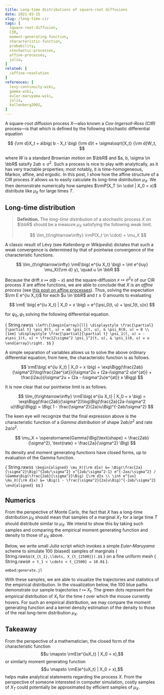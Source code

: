 ```yaml
---
title: Long-time distributions of square-root diffusions
date: 2021-03-15
slug: /long-time-cir
tags: [
  square-root-diffusion, 
  CIR, 
  moment-generating-function, 
  characteristic-function, 
  probability,
  stochastic-processes,
  affine-processes,
  julia,
]
related: [
  /affine-resolution
]
references: [
  levy-continuity-wiki,
  gamma-wiki,
  euler-maruyama-wiki,
  julia,
  kallenberg2002,
]
---
```



A square-root diffusion process $X$&mdash;also known a *Cox-Ingersoll-Ross (CIR)* process&mdash;is that which is defined by the following stochastic differential equation

$$ {\rm d}X_t = a\big( b - X_t \big) {\rm d}t + \sigma\sqrt{X_t} {\rm d}W_t, $$

where $W$ is a standard Brownian motion on $\bbR$ and $a, b, \sigma \in \bbR$ satsify $2ab \geq \sigma^2$.
Such a process is nice to play with analytically, as it has very tractable properties; most notably, it is time-homogeneous, Markov, affine, and ergodic.
In this post, I show how the affine structure of a CIR process $X$ allows us to easily calculate its long-time distribution $\mu_X$.
We then demonstrate numerically how samples $\rmP(X_T \in \cdot | X_0 = x)$ distribute like $\mu_X$ for large times $T$.

## Long-time distribution

> **Definition.** The *long-time distribution* of a stochastic process $X$ on $\bbR$ should be a measure $\mu_X$ satisfying the following weak limit.
>
> $$ \lim_{t\rightarrow\infty} \rmP(X_t \in \cdot) = \mu_X $$

A classic result of L&eacute;vy (see <Cite bibKey="kallenberg2002">Kallenberg</Cite> or <Cite bibKey="levy-continuity-wiki">Wikipedia</Cite>) dictates that such a weak convergence is determined by that of pointwise convergence of the characteristic functions.

$$ \lim_{t\rightarrow\infty} \rmE\big( e^{iu X_t} \big) = \int e^{iuy} \mu_X({\rm d} y), \quad u \in \bbR $$

Because the drift $x \mapsto a(b - x)$ and the square-diffusion $x \mapsto \sigma^2 x$ of our CIR process $X$ are affine functions, we are able to conclude that $X$ is an *affine process* (see [this post on affine processes](/affine-resolution)).
Thus, solving the expectation $\rm E e^{iu X_t}$ for each $u \in \bbR$ and $t \geq 0$ amounts to evaluating

$$ \rmE \big( e^{iu X_t} | X_0 = x \big) = e^{\psi_0(t, u) + \psi_1(t, u)x} $$

for $\psi_0, \psi_1$ solving the following differential equation.

<span>{ 
  String.raw`$$
    \left\{\begin{array}{ll}
      \displaystyle \frac{\partial}{\partial t} \psi_0(t, u) = ab \psi_1(t, u), & \psi_0(0, u) = 0 \\[1em]
      \displaystyle \frac{\partial}{\partial t} \psi_1(t, u) = -a\psi_1(t, u) + \frac12\sigma^2 \psi_1^2(t, u), & \psi_1(0, u) = u 
    \end{array}\right.
  $$`
}</span>

A simple separation of variables allows us to solve the above ordinary differential equation; from here, the characteristic function is as follows.

$$ \rmE\big( e^{iu X_t} | X_0 = x \big) = \exp\Bigg(\frac{2ab}{\sigma^2}\log\frac{2ae^{at}}{i\sigma^2u + (2a-i\sigma^2 u)e^{at}} + \frac{i2au}{i\sigma^2u + (2a - i\sigma^2u)e^{at}} x \Bigg) $$

It is now clear that our pointwise limit is as follows.

$$ \lim_{t\rightarrow\infty} \rmE\big( e^{iu X_t} | X_0 = x \big) = \exp\Bigg(\frac{2ab}{\sigma^2}\log\Big(\frac{2a}{2a-i\sigma^2 u}\Big)\Bigg) = \Big( 1 - \frac{\sigma^2}{2a}iu\Big)^{-2ab/\sigma^2} $$

The keen eye will recognize that the final expression above is the characteristic function of a <Cite bibKey="gamma-wiki">Gamma distribution</Cite> of shape $2ab/\sigma^2$ and rate $2a/\sigma^2$.

$$ \mu_X = \operatorname{Gamma}\Big(\text{shape} = \frac{2ab}{\sigma^2}, \text{rate} = \frac{2a}{\sigma^2} \Big) $$

Its density and moment generating functions have closed forms, up to evaluation of the Gamma function.

<span>{ String.raw`$$
  \begin{aligned}
    \mu_X({\rm d}x) &= \Big(\frac{2a}{\sigma^2}\Big)^{2ab/\sigma^2} x^{2ab/\sigma^2-1} e^{-2ax/\sigma^2} / \Gamma\Big(\frac{2ab}{\sigma^2}\Big) {\rm d}x \\
    \int e^{ux} \mu_X({\rm d}x) &= \Big(1 - \frac{\sigma^2}{2a}u\Big)^{-2ab/\sigma^2}
  \end{aligned}
$$` }</span>


## Numerics

From the perspective of Monte Carlo, the fact that $X$ has a long-time distribution $\mu_X$ should mean that samples of a marginal $X_T$ for a large time $T$ should distribute similar to $\mu_X$.
We intend to show this by taking such samples and comparing the empirical moment generating function and density to those of $\mu_X$ above.

Below, we write small <Cite bibKey="julia">Julia</Cite> script which invokes a simple <Cite bibKey="euler-maruyama-wiki">Euler-Maruyama</Cite> scheme to simulate $100$ (biased) samples of marginals
<span>{ String.raw`$$(X_{t_1},\ldots, X_{t_{2500}}).$$` }</span>
on a fine uniform mesh <span>{ String.raw`$0 = t_1 < \cdots < t_{2500} = 10.0$` }</span>.

`embed:generate.jl`

With these samples, we are able to visualize the trajectories and statistics of the empirical distribution.
In the visualization below, the $100$ blue paths demonstrate our sample trajectories $t \mapsto X_t$.
The green dots represent the empirical distribution of $X_t$ for the time $t$ over which the mouse currently hovers.
For such an empirical distribution, we may compare the moment generating function and a kernel density estimation of the density to those of the real long-term distribution $\mu_X$.

<div style={{ margin: '0 auto', maxWidth: '800px' }}>
  <div style={{ margin: '0.5em' }}>
    <div 
      style={{ 
        background: 'white', 
        border: '1px solid var(--link)', 
        margin: '0 auto',
      }}
    >
      <Visualization />
    </div>
  </div>
</div>

## Takeaway

From the perspective of a mathematician, the closed form of the characteristic function 
$$u \mapsto \rmE(e^{iuX_t} | X_0 = x),$$ 
or similarly moment generating function 
$$u \mapsto \rmE(e^{uX_t} | X_0 = x),$$
helps make analytical statements regarding the process $X$.
From the perspective of someone interested in computer simulation, costly samples of $X_T$ could potentially be approximated by efficient samples of $\mu_X$.
